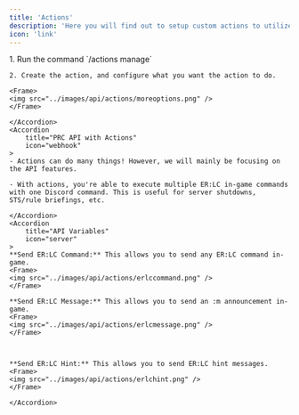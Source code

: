 ```yaml
---
title: 'Actions'
description: 'Here you will find out to setup custom actions to utilize the PRC API.'
icon: 'link'
---
```

<AccordionGroup>
    <Accordion
        title="Setup an Action"
        icon="location-arrow"
    >
    1. Run the command `/actions manage`

    2. Create the action, and configure what you want the action to do.

    <Frame>
    <img src="../images/api/actions/moreoptions.png" />
    </Frame>

    </Accordion>
    <Accordion
        title="PRC API with Actions"
        icon="webhook"
    >
    - Actions can do many things! However, we will mainly be focusing on the API features.

    - With actions, you're able to execute multiple ER:LC in-game commands with one Discord command. This is useful for server shutdowns, STS/rule briefings, etc.
        
    </Accordion>
    <Accordion
        title="API Variables"
        icon="server"
    >
    **Send ER:LC Command:** This allows you to send any ER:LC command in-game.
    <Frame>
    <img src="../images/api/actions/erlccommand.png" />
    </Frame>

    **Send ER:LC Message:** This allows you to send an :m announcement in-game.
    <Frame>
    <img src="../images/api/actions/erlcmessage.png" />
    </Frame>



    **Send ER:LC Hint:** This allows you to send ER:LC hint messages.
    <Frame>
    <img src="../images/api/actions/erlchint.png" />
    </Frame>
        
    </Accordion>
</AccordionGroup>